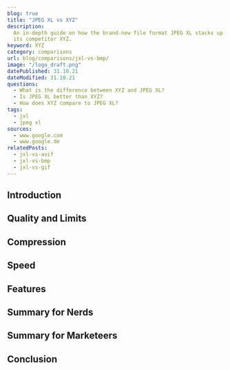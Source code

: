 ```yaml
---
blog: true
title: "JPEG XL vs XYZ"
description:
  An in-depth guide on how the brand-new file format JPEG XL stacks up against
  its competitor XYZ.
keyword: XYZ
category: comparisons
url: blog/comparisons/jxl-vs-bmp/
image: "/logo_draft.png"
datePublished: 31.10.21
dateModified: 31.10.21
questions:
  - What is the difference between XYZ and JPEG XL?
  - Is JPEG XL better than XYZ?
  - How does XYZ compare to JPEG XL?
tags:
  - jxl
  - jpeg xl
sources:
  - www.google.com
  - www.google.de
relatedPosts:
  - jxl-vs-avif
  - jxl-vs-bmp
  - jxl-vs-gif
---
```


## Introduction

## Quality and Limits

## Compression

## Speed

## Features

## Summary for Nerds

## Summary for Marketeers

## Conclusion
